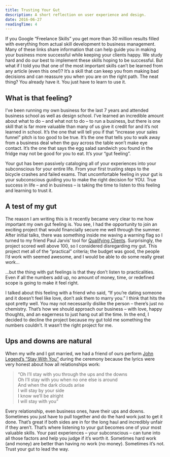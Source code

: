 ```yaml
---
title: Trusting Your Gut
description: A short reflection on user experience and design.
date: 2016-06-27
readingTime: 4
---
```


If you Google “Freelance Skills” you get more than 30 million results filled with everything from actual skill development to business management. Many of these links share information that can help guide you in making your business more successful while keeping your clients happy. We study hard and do our best to implement these skills hoping to be successful. But what if I told you that one of the most important skills can’t be learned from any article (even this one!)? It’s a skill that can keep you from making bad decisions and can reassure you when you are on the right path. The neat thing? You already have it. You just have to learn to use it.

## What is that feeling?

I’ve been running my own business for the last 7 years and attended business school as well as design school. I’ve learned an incredible amount about what to do &#8211; and what not to do &#8211; to run a business, but there is one skill that is far more valuable than many of us give it credit for and it’s not learned in school. It’s the one that will tell you if that “increase your sales funnel” pitch is too good to be true. It’s the one that tells you to walk away from a business deal when the guy across the table won’t make eye contact. It’s the one that says the egg salad sandwich you found in the fridge may not be good for you to eat. It’s your “gut feeling”.

Your gut has been passively cataloging all of your experiences into your subconscious for your entire life. From your first trusting steps to the bicycle crashes and failed exams. That uncomfortable feeling in your gut is your subconscious guiding you to make the right decision for YOU. True success in life &#8211; and in business &#8211; is taking the time to listen to this feeling and learning to trust it.

## A test of my gut

The reason I am writing this is it recently became very clear to me how important my own gut feeling is. You see, I had the opportunity to join an exciting project that would financially secure me well through the summer. After initial talks, there was something inside me waving a warning flag so I turned to my friend Paul Jarvis’ tool for <a href="https://pjrvs.com/a/qualify/" target="_blank">Qualifying Clients</a>. Surprisingly, the project scored well above 100, so I considered disregarding my gut. This project met all of the “practical” criteria; the budget was good, the people I’d work with seemed awesome, and I would be able to do some really great work&#8230;

&#8230;but the thing with gut feelings is that they don’t listen to practicalities. Even if all the numbers add up, no amount of money, time, or redefined scope is going to make it feel right.

I talked about this feeling with a friend who said, “If you’re dating someone and it doesn’t feel like love, don’t ask them to marry you.” I think that hits the spot pretty well. You may not necessarily dislike the person &#8211; there’s just no chemistry. That’s how we should approach our business &#8211; with love, happy thoughts, and an eagerness to just hang out all the time. In the end, I decided to decline the project because my gut told me something the numbers couldn’t. It wasn’t the right project for me.

## Ups and downs are natural

When my wife and I got married, we had a friend of ours perform <a href="https://itun.es/us/5_UXs?i=315027731" target="_blank">John Legend’s “Stay With You”</a> during the ceremony because the lyrics were very honest about how all relationships work:

> “Oh I&#8217;ll stay with you through the ups and the downs<br>
Oh I&#8217;ll stay with you when no one else is around<br>
And when the dark clouds arise<br>
I will stay by your side<br>
I know we&#8217;ll be alright<br>
I will stay with you”<br>

Every relationship, even business ones, have their ups and downs. Sometimes you just have to pull together and do the hard work just to get it done. That’s great if both sides are in for the long haul and incredibly unfair if they aren’t. That’s where listening to your gut becomes one of your most valuable skills. Your past experiences &#8211; your subconscious &#8211; can tune into all those factors and help you judge if it’s worth it. Sometimes hard work (and money) are better than having no work (no money). Sometimes it’s not. Trust your gut to lead the way.